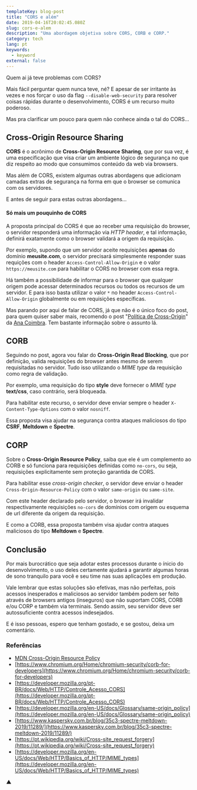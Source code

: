 ```yaml
---
templateKey: blog-post
title: "CORS e além"
date: 2019-04-16T20:02:45.080Z
slug: cors-e-alem
description: "Uma abordagem objetiva sobre CORS, CORB e CORP."
category: tech
lang: pt
keywords:
  - keyword
external: false
---
```


Quem ai já teve problemas com CORS?

Mais fácil perguntar quem nunca teve, né? E apesar de ser irritante às vezes e nos forçar o uso da flag `--disable-web-security` para resolver coisas rápidas durante o desenvolvimento, CORS é um recurso muito poderoso.

Mas pra clarificar um pouco para quem não conhece ainda o tal do CORS...

## Cross-Origin Resource Sharing

**CORS** é o acrônimo de **Cross-Origin Resource Sharing**, que por sua vez, é uma especificação que visa criar um ambiente lógico de segurança no que diz respeito ao modo que consumimos conteúdo da web via browsers.

Mas além de CORS, existem algumas outras abordagens que adicionam camadas extras de segurança na forma em que o browser se comunica com os servidores.

E antes de seguir para estas outras abordagens...

#### Só mais um pouquinho de CORS

A proposta principal do CORS é que ao receber uma requisição do browser, o servidor responderá uma informação via _HTTP header_, e tal informação, definirá exatamente como o browser validará a origem da requisição.

Por exemplo, supondo que um servidor aceite requisições **apenas** do domínio **meusite.com**, o servidor precisará simplesmente responder suas requições com o header `Access-Control-Allow-Origin` e o valor `https://meusite.com` para habilitar o CORS no browser com essa regra.

Há também a possibilidade de informar para o browser que qualquer origem pode acessar determinados recursos ou todos os recursos de um servidor. E para isso basta utilizar o valor `*` no header `Access-Control-Allow-Origin` globalmente ou em requisições específicas.

Mas parando por aqui de falar de CORS, já que não é o único foco do post, para quem quiser saber mais, recomendo o post "[Política de Cross-Origin](https://medium.com/@anacoimbrag/pol%C3%ADtica-de-cross-origin-40b9beecdeca?source=linkShare-fe26223710c8-1555374957&_branch_match_id=583336704622738831)" da [Ana Coimbra](https://twitter.com/anacoimbrag). Tem bastante informação sobre o assunto lá.

## CORB

Seguindo no post, agora vou falar do **Cross-Origin Read Blocking**, que por definição, valida requisições do browser antes mesmo de serem requisitadas no servidor. Tudo isso utilizando o _MIME type_ da requisição como regra de validação.

Por exemplo, uma requisição do tipo **style** deve fornecer o _MIME type_ **text/css**, caso contrário, será bloqueada.

Para habilitar este recurso, o servidor deve enviar sempre o header `X-Content-Type-Options` com o valor `nosniff`.

Essa proposta visa ajudar na segurança contra ataques maliciosos do tipo **CSRF**, **Meltdown** e **Spectre**.

## CORP

Sobre o **Cross-Origin Resource Policy**, saiba que ele é um complemento ao CORB e só funciona para requisições definidas como `no-cors`, ou seja, requisições explicitamente sem proteção garantida de CORS.

Para habilitar esse _cross-origin checker_, o servidor deve enviar o header `Cross-Origin-Resource-Policy` com o valor `same-origin` ou `same-site`.

Com este header declarado pelo servidor, o browser irá invalidar respectivamente requisições `no-cors` de domínios com origem ou esquema de url diferente da origem da requisição.

E como a CORB, essa proposta também visa ajudar contra ataques maliciosos do tipo **Meltdown** e **Spectre**.

## Conclusão

Por mais burocrático que seja adotar estes processos durante o ínicio do desenvolvimento, o uso deles certamente ajudará a garantir algumas horas de sono tranquilo para você e seu time nas suas aplicações em produção.

Vale lembrar que estas soluções são efetivas, mas não perfeitas, pois acessos inesperados e maliciosos ao servidor também podem ser feito através de browsers antigos (inseguros) que não suportam CORS, CORB e/ou CORP e também via terminais. Sendo assim, seu servidor deve ser autossuficiente contra acessos indesejados.

E é isso pessoas, espero que tenham gostado, e se gostou, deixa um comentário.

### Referências

- [MDN Cross-Origin Resource Policy](https://developer.mozilla.org/en-US/docs/Web/HTTP/Cross-Origin_Resource_Policy_%28CORP%29)
- [https://www.chromium.org/Home/chromium-security/corb-for-developers](https://www.chromium.org/Home/chromium-security/corb-for-developers)
- [https://developer.mozilla.org/pt-BR/docs/Web/HTTP/Controle_Acesso_CORS](https://developer.mozilla.org/pt-BR/docs/Web/HTTP/Controle_Acesso_CORS)
- [https://developer.mozilla.org/en-US/docs/Glossary/same-origin_policy](https://developer.mozilla.org/en-US/docs/Glossary/same-origin_policy)
- [https://www.kaspersky.com.br/blog/35c3-spectre-meltdown-2019/11289/](https://www.kaspersky.com.br/blog/35c3-spectre-meltdown-2019/11289/)
- [https://pt.wikipedia.org/wiki/Cross-site_request_forgery](https://pt.wikipedia.org/wiki/Cross-site_request_forgery)
- [https://developer.mozilla.org/en-US/docs/Web/HTTP/Basics_of_HTTP/MIME_types](https://developer.mozilla.org/en-US/docs/Web/HTTP/Basics_of_HTTP/MIME_types)

▲
